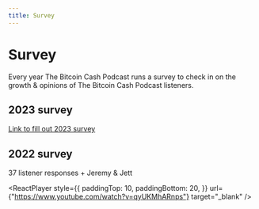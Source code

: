 ```yaml
---
title: Survey
---
```



# Survey

Every year The Bitcoin Cash Podcast runs a survey to check in on the growth & opinions of The Bitcoin Cash Podcast listeners.

## 2023 survey

[Link to fill out 2023 survey](https://docs.google.com/forms/d/e/1FAIpQLSemDvSe6DljXz993tFKokZFj2OZKVfXMb9bYeUH3E-YstrZmQ/viewform?usp=sharing)

## 2022 survey

37 listener responses + Jeremy & Jett

<ReactPlayer
  style={{
    paddingTop: 10,
    paddingBottom: 20,
  }}
  url={"https://www.youtube.com/watch?v=qyUKMhARnps"}
  target="_blank"
/>
